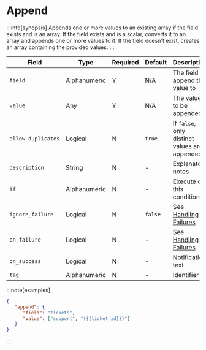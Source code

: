 # Append

:::info[synopsis]
Appends one or more values to an existing array if the field exists and is an array. If the field exists and is a scalar, converts it to an array and appends one or more values to it. If the field doesn't exist, creates an array containing the provided values.
:::

|Field|Type|Required|Default|Description|
|---|---|---|---|---|
|`field`|Alphanumeric|Y|N/A|The field to append the value to|
|`value`|Any|Y|N/A|The value to be appended|
|`allow_duplicates`|Logical|N|`true`|If `false`, only distinct values are appended|
|`description`|String|N|-|Explanatory notes|
|`if`|Alphanumeric|N|-|Execute on this condition|
|`ignore_failure`|Logical|N|`false`|See [Handling Failures](../handling-failures.mdx)|
|`on_failure`|Logical|N|-|See [Handling Failures](../handling-failures.mdx)|
|`on_success`|Logical|N|-|Notification text|
|`tag`|Alphanumeric|N|-|Identifier|

:::note[examples]
```json
{
   "append": {
      "field": "tickets",
      "value": ["support", "{{{ticket_id}}}"]
   }
}
```
:::
